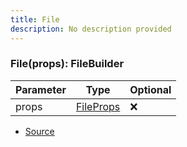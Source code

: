 ```yaml
---
title: File
description: No description provided
---
```



### File(props): FileBuilder

| Parameter | Type | Optional |
| ----------- | ----------- | ----------- |
| props | [FileProps](/docs/api-reference/types/FileProps) | ❌ |


- [Source](https://github.com/underctrl-io/commandkit/blob/e7997746676c2b18be64230c918cb998973d18b5/packages/commandkit/src/components/v2/file.ts#L7)